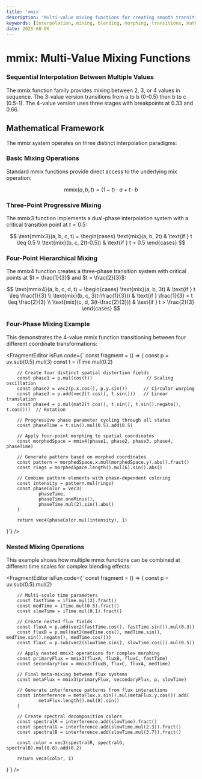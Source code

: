 ```yaml
---
title: 'mmix'
description: 'Multi-value mixing functions for creating smooth transitions between multiple points in mathematical spaces'
keywords: [interpolation, mixing, blending, morphing, transitions, mathematical-functions]
date: 2025-08-06
---
```



# mmix: Multi-Value Mixing Functions

### Sequential Interpolation Between Multiple Values

The mmix function family provides mixing between 2, 3, or 4 values in sequence. The 3-value version transitions from a to b (0-0.5) then b to c (0.5-1). The 4-value version uses three stages with breakpoints at 0.33 and 0.66.

## Mathematical Framework

The mmix system operates on three distinct interpolation paradigms:

### Basic Mixing Operations

Standard mmix functions provide direct access to the underlying mix operation:

$$
\text{mmix}(a, b, t) = (1-t) \cdot a + t \cdot b
$$

### Three-Point Progressive Mixing

The mmix3 function implements a dual-phase interpolation system with a critical transition point at $t = 0.5$:

$$
\text{mmix3}(a, b, c, t) = \begin{cases}
\text{mix}(a, b, 2t) & \text{if } t \leq 0.5 \\
\text{mix}(b, c, 2(t-0.5)) & \text{if } t > 0.5
\end{cases}
$$

### Four-Point Hierarchical Mixing

The mmix4 function creates a three-phase transition system with critical points at $t = \frac{1}{3}$ and $t = \frac{2}{3}$:

$$
\text{mmix4}(a, b, c, d, t) = \begin{cases}
\text{mix}(a, b, 3t) & \text{if } t \leq \frac{1}{3} \\
\text{mix}(b, c, 3(t-\frac{1}{3})) & \text{if } \frac{1}{3} < t \leq \frac{2}{3} \\
\text{mix}(c, d, 3(t-\frac{2}{3})) & \text{if } t > \frac{2}{3}
\end{cases}
$$

### Four-Phase Mixing Example

This demonstrates the 4-value mmix function transitioning between four different coordinate transformations:

<FragmentEditor
        isFun
        code={`
const fragment = () => {
        const p = uv.sub(0.5).mul(3)
        const t = iTime.mul(0.2)

        // Create four distinct spatial distortion fields
        const phase1 = p.mul(cos(t))                    // Scaling oscillation
        const phase2 = vec2(p.x.cos(), p.y.sin())      // Circular warping
        const phase3 = p.add(vec2(t.cos(), t.sin()))   // Linear translation
        const phase4 = p.mul(mat2(t.cos(), t.sin(), t.sin().negate(), t.cos()))  // Rotation

        // Progressive phase parameter cycling through all states
        const phaseTime = t.sin().mul(0.5).add(0.5)

        // Apply four-point morphing to spatial coordinates
        const morphedSpace = mmix4(phase1, phase2, phase3, phase4, phaseTime)

        // Generate pattern based on morphed coordinates
        const pattern = morphedSpace.x.mul(morphedSpace.y).abs().fract()
        const rings = morphedSpace.length().mul(6).sin().abs()

        // Combine pattern elements with phase-dependent coloring
        const intensity = pattern.mul(rings)
        const phaseColor = vec3(
                phaseTime,
                phaseTime.oneMinus(),
                phaseTime.mul(2).sin().abs()
        )

        return vec4(phaseColor.mul(intensity), 1)

}`}
/>

### Nested Mixing Operations

This example shows how multiple mmix functions can be combined at different time scales for complex blending effects:

<FragmentEditor
        isFun
        code={`
const fragment = () => {
        const p = uv.sub(0.5).mul(2)

        // Multi-scale time parameters
        const fastTime = iTime.mul(2).fract()
        const medTime = iTime.mul(0.5).fract()
        const slowTime = iTime.mul(0.1).fract()

        // Create nested flux fields
        const fluxA = p.add(vec2(fastTime.cos(), fastTime.sin()).mul(0.3))
        const fluxB = p.mul(mat2(medTime.cos(), medTime.sin(), medTime.sin().negate(), medTime.cos()))
        const fluxC = p.sub(vec2(slowTime.sin(), slowTime.cos()).mul(0.5))

        // Apply nested mmix3 operations for complex morphing
        const primaryFlux = mmix3(fluxA, fluxB, fluxC, fastTime)
        const secondaryFlux = mmix3(fluxB, fluxC, fluxA, medTime)

        // Final meta-mixing between flux systems
        const metaFlux = mmix3(primaryFlux, secondaryFlux, p, slowTime)

        // Generate interference patterns from flux interactions
        const interference = metaFlux.x.sin().mul(metaFlux.y.cos()).add(
                metaFlux.length().mul(8).sin()
        )

        // Create spectral decomposition colors
        const spectralR = interference.add(slowTime).fract()
        const spectralG = interference.add(slowTime.mul(2.3)).fract()
        const spectralB = interference.add(slowTime.mul(3.7)).fract()

        const color = vec3(spectralR, spectralG, spectralB).mul(0.8).add(0.2)

        return vec4(color, 1)

}`}
/>

